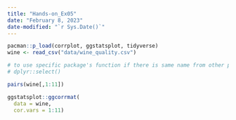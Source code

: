 ```yaml
---
title: "Hands-on_Ex05"
date: "February 8, 2023"
date-modified: "`r Sys.Date()`"
---
```


```r
pacman::p_load(corrplot, ggstatsplot, tidyverse)
wine <- read_csv("data/wine_quality.csv")
```

```r
# to use specific package's function if there is same name from other packages
# dplyr::select()
```

```r
pairs(wine[,1:11])
```

```r
ggstatsplot::ggcorrmat(
  data = wine, 
  cor.vars = 1:11)
```
